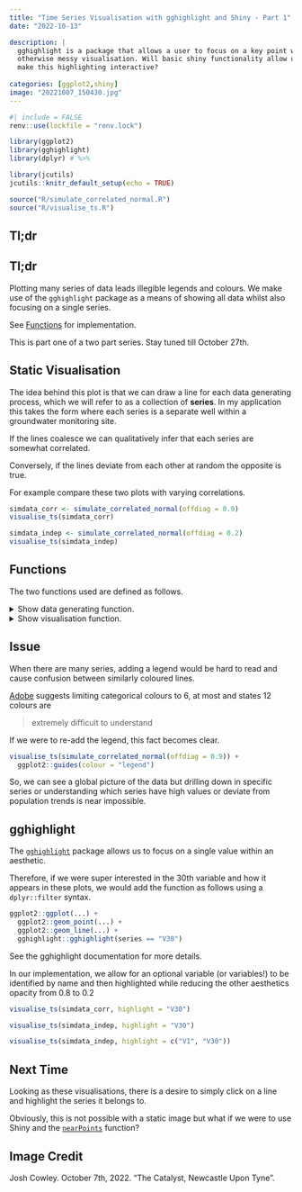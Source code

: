 ```yaml
---
title: "Time Series Visualisation with gghighlight and Shiny - Part 1"
date: "2022-10-13"

description: |
  gghighlight is a package that allows a user to focus on a key point within an
  otherwise messy visualisation. Will basic shiny functionality allow us to 
  make this highlighting interactive?
  
categories: [ggplot2,shiny]
image: "20221007_150430.jpg"
---
```


```r
#| include = FALSE
renv::use(lockfile = "renv.lock")

library(ggplot2)
library(gghighlight)
library(dplyr) # %>%

library(jcutils)
jcutils::knitr_default_setup(echo = TRUE)

source("R/simulate_correlated_normal.R")
source("R/visualise_ts.R")
```

## Tl;dr

:::{.callout-note collapse="true"}

## Tl;dr

Plotting many series of data leads illegible legends and colours. We make use
    of the `gghighlight` package as a means of showing all data whilst also 
    focusing on a single series.
  
See [Functions](#sec-functions) for implementation.

:::

This is part one of a two part series. Stay tuned till October 27th.

## Static Visualisation

The idea behind this plot is that we can draw a line for each data generating
    process, which we will refer to as a collection of **series**.
In my application this takes the form where each series is a separate well 
    within a groundwater monitoring site.

If the lines coalesce we can qualitatively infer that each series are 
    somewhat correlated.
    
Conversely, if the lines deviate from each other at random the opposite is true.
  
For example compare these two plots with varying correlations.
  
```r
simdata_corr <- simulate_correlated_normal(offdiag = 0.9)
visualise_ts(simdata_corr)
```


```r
simdata_indep <- simulate_correlated_normal(offdiag = 0.2)
visualise_ts(simdata_indep)
```

## Functions {#sec-functions}

The two functions used are defined as follows.

<details><summary>Show data generating function.</summary>
```r
#| results: asis
#| echo: false
cat(
    "```{.r .cell-code filename=simulate_correlated_normal.R}",
    readLines("R/simulate_correlated_normal.R"),
    "```",
    sep = "\n"
)
```
</details>

<details><summary>Show visualisation function.</summary>
```r
#| results: asis
#| echo: false
cat(
    "```{.r .cell-code filename=visualise_ts.R}",
    readLines("R/visualise_ts.R"),
    "```",
    sep = "\n"
)
```
</details>

## Issue

When there are many series, adding a legend would be hard to read and cause
    confusion between similarly coloured lines.
    
[Adobe][adobe-datavis] suggests limiting categorical colours to 6, at most and 
    states 12 colours are
  
> extremely difficult to understand

If we were to re-add the legend, this fact becomes clear.

```r
visualise_ts(simulate_correlated_normal(offdiag = 0.9)) +
  ggplot2::guides(colour = "legend")
```

So, we can see a global picture of the data but drilling down in specific 
    series or understanding which series have high values or deviate from 
    population trends is near impossible.

## gghighlight

The [`gghighlight`][gghighlight] package allows us to focus on a single value
    within an aesthetic.
    
Therefore, if we were super interested in the 30th variable and how it appears
    in these plots, we would add the function as follows using a `dplyr::filter`
    syntax.

```.r
ggplot2::ggplot(...) +
  ggplot2::geom_point(...) +
  ggplot2::geom_line(...) +
  gghighlight::gghighlight(series == "V30")
```

See the gghighlight documentation for more details.

In our implementation, we allow for an optional variable (or variables!) to be
    identified by name and then highlighted while reducing the other aesthetics
    opacity from 0.8 to 0.2
    
```r
visualise_ts(simdata_corr, highlight = "V30")
```

```r
visualise_ts(simdata_indep, highlight = "V30")
```

```r
visualise_ts(simdata_indep, highlight = c("V1", "V30"))
```
    
## Next Time

Looking as these visualisations, there is a desire to  simply click on a line
    and highlight the series it belongs to.
    
Obviously, this is not possible with a static image but what if we were to use
    Shiny and the [`nearPoints`][nearPoints] function?

## Image Credit {.appendix}

Josh Cowley.
October 7th, 2022.
"The Catalyst, Newcastle Upon Tyne".

<!-- Hyperlinks -->

[gghighlight]:
    https://yutannihilation.github.io/gghighlight/

[nearPoints]:
    https://shiny.rstudio.com/reference/shiny/0.13.2/nearPoints.html
    
[adobe-datavis]:
    https://spectrum.adobe.com/page/color-for-data-visualization/